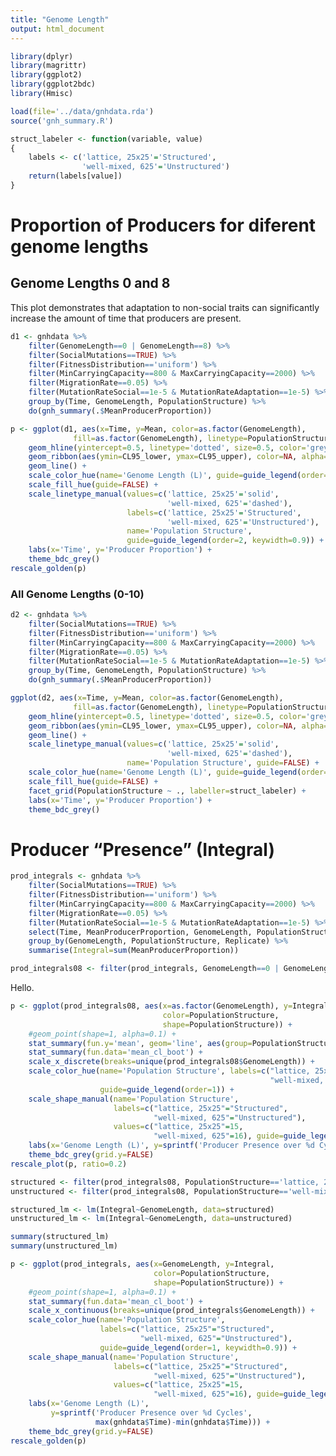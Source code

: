 ```yaml
---
title: "Genome Length"
output: html_document
---
```


```r
library(dplyr)
library(magrittr)
library(ggplot2)
library(ggplot2bdc)
library(Hmisc)

load(file='../data/gnhdata.rda')
source('gnh_summary.R')

struct_labeler <- function(variable, value)
{
    labels <- c('lattice, 25x25'='Structured',
                'well-mixed, 625'='Unstructured')
    return(labels[value])
}
```

# Proportion of Producers for diferent genome lengths

## Genome Lengths 0 and 8

This plot demonstrates that adaptation to non-social traits can significantly increase the amount of time that producers are present.

```r
d1 <- gnhdata %>%
    filter(GenomeLength==0 | GenomeLength==8) %>%
    filter(SocialMutations==TRUE) %>%
    filter(FitnessDistribution=='uniform') %>%
    filter(MinCarryingCapacity==800 & MaxCarryingCapacity==2000) %>%
    filter(MigrationRate==0.05) %>%
    filter(MutationRateSocial==1e-5 & MutationRateAdaptation==1e-5) %>%
    group_by(Time, GenomeLength, PopulationStructure) %>%
    do(gnh_summary(.$MeanProducerProportion))

p <- ggplot(d1, aes(x=Time, y=Mean, color=as.factor(GenomeLength),
              fill=as.factor(GenomeLength), linetype=PopulationStructure)) +
    geom_hline(yintercept=0.5, linetype='dotted', size=0.5, color='grey70') +   
    geom_ribbon(aes(ymin=CL95_lower, ymax=CL95_upper), color=NA, alpha=0.2) +   
    geom_line() +
    scale_color_hue(name='Genome Length (L)', guide=guide_legend(order=1, keywidth=0.9)) +
    scale_fill_hue(guide=FALSE) +
    scale_linetype_manual(values=c('lattice, 25x25'='solid',
                                   'well-mixed, 625'='dashed'),
                          labels=c('lattice, 25x25'='Structured',
                                   'well-mixed, 625'='Unstructured'),
                          name='Population Structure',
                          guide=guide_legend(order=2, keywidth=0.9)) +
    labs(x='Time', y='Producer Proportion') +
    theme_bdc_grey()
rescale_golden(p)
```

### All Genome Lengths (0-10)

```r
d2 <- gnhdata %>%
    filter(SocialMutations==TRUE) %>%
    filter(FitnessDistribution=='uniform') %>%
    filter(MinCarryingCapacity==800 & MaxCarryingCapacity==2000) %>%
    filter(MigrationRate==0.05) %>%
    filter(MutationRateSocial==1e-5 & MutationRateAdaptation==1e-5) %>%
    group_by(Time, GenomeLength, PopulationStructure) %>%
    do(gnh_summary(.$MeanProducerProportion))

ggplot(d2, aes(x=Time, y=Mean, color=as.factor(GenomeLength),
              fill=as.factor(GenomeLength), linetype=PopulationStructure)) +
    geom_hline(yintercept=0.5, linetype='dotted', size=0.5, color='grey70') +   
    geom_ribbon(aes(ymin=CL95_lower, ymax=CL95_upper), color=NA, alpha=0.2) +   
    geom_line() +
    scale_linetype_manual(values=c('lattice, 25x25'='solid',
                                   'well-mixed, 625'='dashed'),
                          name='Population Structure', guide=FALSE) +
    scale_color_hue(name='Genome Length (L)', guide=guide_legend(order=1)) +
    scale_fill_hue(guide=FALSE) +
    facet_grid(PopulationStructure ~ ., labeller=struct_labeler) +
    labs(x='Time', y='Producer Proportion') +
    theme_bdc_grey()
```


# Producer "Presence" (Integral)

```r
prod_integrals <- gnhdata %>%
    filter(SocialMutations==TRUE) %>%
    filter(FitnessDistribution=='uniform') %>%
    filter(MinCarryingCapacity==800 & MaxCarryingCapacity==2000) %>%
    filter(MigrationRate==0.05) %>%
    filter(MutationRateSocial==1e-5 & MutationRateAdaptation==1e-5) %>%
    select(Time, MeanProducerProportion, GenomeLength, PopulationStructure, Replicate) %>%
    group_by(GenomeLength, PopulationStructure, Replicate) %>%
    summarise(Integral=sum(MeanProducerProportion))

prod_integrals08 <- filter(prod_integrals, GenomeLength==0 | GenomeLength==8)
```

Hello.

```r

p <- ggplot(prod_integrals08, aes(x=as.factor(GenomeLength), y=Integral,
                                  color=PopulationStructure,
                                  shape=PopulationStructure)) +
    #geom_point(shape=1, alpha=0.1) +
    stat_summary(fun.y='mean', geom='line', aes(group=PopulationStructure)) +
    stat_summary(fun.data='mean_cl_boot') +
    scale_x_discrete(breaks=unique(prod_integrals08$GenomeLength)) +
    scale_color_hue(name='Population Structure', labels=c("lattice, 25x25"="Structured",
                                                          "well-mixed, 625"="Unstructured"),
                    guide=guide_legend(order=1)) +
    scale_shape_manual(name='Population Structure',
                       labels=c("lattice, 25x25"="Structured",
                                "well-mixed, 625"="Unstructured"),
                       values=c("lattice, 25x25"=15,
                                "well-mixed, 625"=16), guide=guide_legend(order=1)) +
    labs(x='Genome Length (L)', y=sprintf('Producer Presence over %d Cycles', max(gnhdata$Time)-min(gnhdata$Time))) +
    theme_bdc_grey(grid.y=FALSE)
rescale_plot(p, ratio=0.2)
```


```r
structured <- filter(prod_integrals08, PopulationStructure=='lattice, 25x25')
unstructured <- filter(prod_integrals08, PopulationStructure=='well-mixed, 625')

structured_lm <- lm(Integral~GenomeLength, data=structured)
unstructured_lm <- lm(Integral~GenomeLength, data=unstructured)

summary(structured_lm)
summary(unstructured_lm)

```


```r
p <- ggplot(prod_integrals, aes(x=GenomeLength, y=Integral,
                                color=PopulationStructure,
                                shape=PopulationStructure)) +
    #geom_point(shape=1, alpha=0.1) +
    stat_summary(fun.data='mean_cl_boot') +
    scale_x_continuous(breaks=unique(prod_integrals$GenomeLength)) +
    scale_color_hue(name='Population Structure',
                    labels=c("lattice, 25x25"="Structured",
                             "well-mixed, 625"="Unstructured"),
                    guide=guide_legend(order=1, keywidth=0.9)) +
    scale_shape_manual(name='Population Structure',
                       labels=c("lattice, 25x25"="Structured",
                                "well-mixed, 625"="Unstructured"),
                       values=c("lattice, 25x25"=15,
                                "well-mixed, 625"=16), guide=guide_legend(order=1, keywidth=0.9)) +
    labs(x='Genome Length (L)',
         y=sprintf('Producer Presence over %d Cycles',
                   max(gnhdata$Time)-min(gnhdata$Time))) +
    theme_bdc_grey(grid.y=FALSE)
rescale_golden(p)
```
